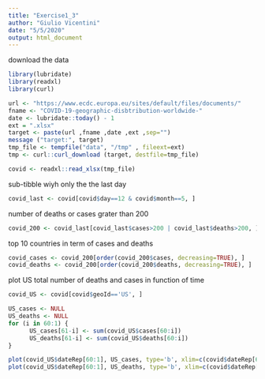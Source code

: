 ```yaml
---
title: "Exercise1_3"
author: "Giulio Vicentini"
date: "5/5/2020"
output: html_document
---
```


download the data
```r
library(lubridate)
library(readxl)
library(curl)

url <- "https://www.ecdc.europa.eu/sites/default/files/documents/"
fname <- "COVID-19-geographic-disbtribution-worldwide-"
date <- lubridate::today() - 1
ext = ".xlsx"
target <- paste(url ,fname ,date ,ext ,sep="")
message ("target:", target)
tmp_file <- tempfile("data", "/tmp" , fileext=ext)
tmp <- curl::curl_download (target, destfile=tmp_file)

covid <- readxl::read_xlsx(tmp_file)
```

sub-tibble wiyh only the the last day
```r
covid_last <- covid[covid$day==12 & covid$month==5, ]
```

number of deaths or cases grater than 200
```r
covid_200 <- covid_last[covid_last$cases>200 | covid_last$deaths>200, ]
```

top 10 countries in term of cases and deaths
```r
covid_cases <- covid_200[order(covid_200$cases, decreasing=TRUE), ]
covid_deaths <- covid_200[order(covid_200$deaths, decreasing=TRUE), ]
```

plot US total number of deaths and cases in function of time
```r
covid_US <- covid[covid$geoId=='US', ]

US_cases <- NULL
US_deaths <- NULL
for (i in 60:1) {
      US_cases[61-i] <- sum(covid_US$cases[60:i])
      US_deaths[61-i] <- sum(covid_US$deaths[60:i])
}

plot(covid_US$dateRep[60:1], US_cases, type='b', xlim=c(covid$dateRep[60], covid$dateRep[1]), xlab='time', ylab='#tot cases', main='US tot. cases vs time')
plot(covid_US$dateRep[60:1], US_deaths, type='b', xlim=c(covid$dateRep[60], covid$dateRep[1]), xlab='time', ylab='#tot deaths', main='US tot. deaths vs time')

```

